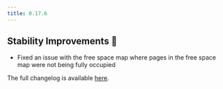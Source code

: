 ```yaml
---
title: 0.17.6
---
```


## Stability Improvements 💪

- Fixed an issue with the free space map where pages in the free space map were not being fully occupied

The full changelog is available [here](https://github.com/paradedb/paradedb/releases/tag/v0.17.6).
